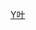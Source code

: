{{Navbox
| name  = 叶剑英家系
| title = 叶剑英家系
| state = collapsed
| list1 =
{{familytree/start | style=font-size: 80%;}}
{{familytree|||||||||||||||||||||||||||||||||||||||||||||||||||||||||YFZ|||||||||||||||||||||||||||YFZ=叶福智}}
{{familytree||||||||||||||||||||||||||||||||||||||||||||||||||||||||,|-|^|-|.|||||||}}
{{familytree|WYZ|y|YBL||||||||||||||||||||||||||||||||||||||||||||||||YQX||YZX|y|CXY||||||||||||||||||||||||WYZ=[[吴玉章]]|YBL=游丙莲|YQX=叶钦祥|YZX=叶钻祥|CXY=陈秀云}}
{{familytree||||!||||||||||||||||||||||||||||||||||||||,|-|-|-|-|-|-|-|-|-|-|-|-|-|-|-|-|-|-|-|+|-|-|-|v|-|-|-|.|}}
{{familytree|||WCL||||ZTF|y|SCZ||WZZ|y|WJQ||QZF||TYX|~|FHH|~|ZXZ|~|YJY|~|WGZ|~|WBB|~|LGG||YQL||YDY||YCY||YSY|LZC|y|LSS||WCL=吴春兰|ZTF=[[邹韬奋]]|SCZ=沈粹缜|WZZ=[[王震]]|WJQ=王季青|QZF=[[钱壮飞]]|YQL=[[余秋里]]|TYX=童养媳|FHH=冯华|ZXZ=[[曾宪植]]|WGZ=[[危拱之]]|WBB=吴博|LGG=李刚|YJY=[[叶剑英]]|YDY=[[叶道英]]|LZC=[[吕正操]]|LSS=[[刘沙]]|YCY=[[叶才英]]|YSY=[[叶顺英]]}}
{{familytree||||!||||||||!||||||||!||||||!||||||||!||||!||||||||||||!||||!||||!||||`|-|-|-|-|-|-|-|.|||||!|}}
{{familytree||||!|||||,|-|-|-|-|-|-|v|-|-|-|-|-|-|-|-|-|-|-|-|-|-|-|-|-|'||||!||||||||||||!||||)|-|-|-|-|-|-|-|.||||||||!|||||!}}
{{familytree|||WXL|y|YXP||ZJH|~|YCM||WBB||||QNN|~|~|~|~|~|~|~|~|~|YXN||LDD|~|LSK|~|YXZ||YWS|~|YFF||YXL|y|SDD||YXJ|~|LTY||||||||||||||||WXL=[[吴小兰]]|YXP=[[叶选平]]|ZJH=[[邹家华]]|YCM=[[叶楚梅]]|WBB=[[王兵 (王震之子)|王兵]]|QNN=[[钱宁宁]]|YXN=[[叶选宁]]|LDD=[[罗丹]]|YXZ=[[叶向真]]|LSK=[[刘诗昆]]|SDD=[[苏丹丹]]|YXL=[[叶选廉]]|YFF=[[余方方]]|YWS=[[叶文珊]]|YXJ=[[叶选基]]|LTY=[[吕彤岩]]}}
{{familytree||||||!||||||||||||||!||||||||||||||,|-|-|-|(||||||||||||||||||||||||,|-|^|-|.|||||||||}}
{{familytree|||||YXF|y|WMA||||||||WJY|~|~|~|~|~|~|~|~|~|~|~|YJZ||YHH||||||||||||||||||JNM|~|YPZ||YQQ||||||||YXF=[[叶新福]]|WMA=待考证|YHH=[[叶弘]]|YJZ=[[叶静子]]|WJY=[[王京阳]]|JNM=Jonathan Mork|YPZ=[[叶朋子]]|YQQ=[[叶晴晴]]}}
{{familytree||||||||!|||||||||||||||||||||||||||||||||||||||||||||||||||||||||||||||||||||||||||||||||||||}}
{{familytree|||||||YZH|||||||||||||||||||||||||||||||||||||||||||||||||||||||||||||||||||||||||||||||YZH=[[叶仲豪]]}}
{{familytree/end}}
|below =
}}</center>
<noinclude>

[[Category:中国家族模板|Y叶]]

</noinclude>
